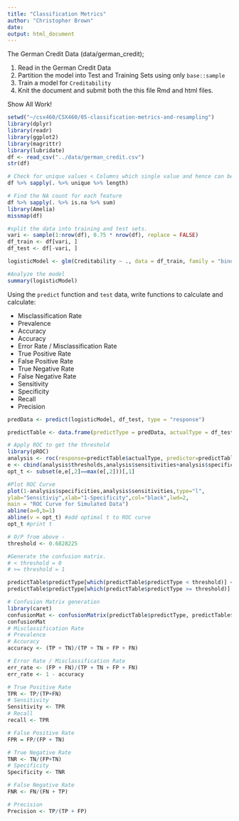 ```yaml
---
title: "Classification Metrics"
author: "Christopher Brown"
date: 
output: html_document
---
```


The German Credit Data (data/german_credit); 

1. Read in the German Credit Data
2. Partition the model into Test and Training Sets using only `base::sample` 
3. Train a model for `Creditability` 
4. Knit the document and submit both the this file Rmd and html files.

Show All Work! 

```r
setwd("~/csx460/CSX460/05-classification-metrics-and-resampling")
library(dplyr)
library(readr)
library(ggplot2)
library(magrittr)
library(lubridate)
df <- read_csv("../data/german_credit.csv")
str(df)

# Check for unique values < Columns which single value and hence can be ignored >
df %>% sapply(. %>% unique %>% length)

# Find the NA count for each feature
df %>% sapply(. %>% is.na %>% sum)
library(Amelia)
missmap(df)

#split the data into training and test sets.
vari <- sample(1:nrow(df), 0.75 * nrow(df), replace = FALSE)
df_train <- df[vari, ]
df_test <- df[-vari, ]

logisticModel <- glm(Creditability ~ ., data = df_train, family = "binomial")

#Analyze the model
summary(logisticModel)
```


Using the `predict` function and `test` data, write functions to calculate and 
calculate: 

* Misclassification Rate
* Prevalence 
* Accuracy
* Accuracy
* Error Rate / Misclassification Rate
* True Positive Rate  
* False Positive Rate
* True Negative Rate  
* False Negative Rate 
* Sensitivity 
* Specificity 
* Recall 
* Precision

```r
predData <- predict(logisticModel, df_test, type = "response")

predictTable <- data.frame(predictType = predData, actualType = df_test$Creditability)

# Apply ROC to get the threshold
library(pROC)
analysis <- roc(response=predictTable$actualType, predictor=predictTable$predictType)
e <- cbind(analysis$thresholds,analysis$sensitivities+analysis$specificities)
opt_t <- subset(e,e[,2]==max(e[,2]))[,1]

#Plot ROC Curve
plot(1-analysis$specificities,analysis$sensitivities,type="l",
ylab="Sensitiviy",xlab="1-Specificity",col="black",lwd=2,
main = "ROC Curve for Simulated Data")
abline(a=0,b=1)
abline(v = opt_t) #add optimal t to ROC curve
opt_t #print t

# O/P from above -
threshold <- 0.6828225

#Generate the confusion matrix.
# < threshold = 0
# >= threshold = 1

predictTable$predictType[which(predictTable$predictType < threshold)] <- 0
predictTable$predictType[which(predictTable$predictType >= threshold)] <- 1

# Confusion Matrix generation
library(caret)
confusionMat <- confusionMatrix(predictTable$predictType, predictTable$actualType, positive = "1")
confusionMat
# Misclassification Rate
# Prevalence 
# Accuracy
accuracy <- (TP + TN)/(TP + TN + FP + FN)

# Error Rate / Misclassification Rate
err_rate <- (FP + FN)/(TP + TN + FP + FN)
err_rate <- 1 - accuracy

# True Positive Rate  
TPR <- TP/(TP+FN)
# Sensitivity 
Sensitivity <- TPR
# Recall 
recall <- TPR

# False Positive Rate
FPR = FP/(FP + TN)

# True Negative Rate
TNR <- TN/(FP+TN)
# Specificity 
Specificity <- TNR

# False Negative Rate 
FNR <- FN/(FN + TP)

# Precision
Precision <- TP/(TP + FP)
```
